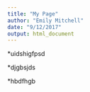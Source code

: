 ```yaml
---
title: "My Page"
author: "Emily Mitchell"
date: "9/12/2017"
output: html_document
---
```


*uidshigfpsd

*djgbsjds

*hbdfhgb